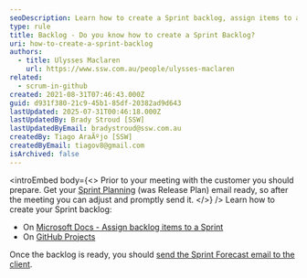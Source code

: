 ```yaml
---
seoDescription: Learn how to create a Sprint backlog, assign items to a Sprint, and send a Sprint Forecast email to clients with Microsoft Docs and GitHub Projects.
type: rule
title: Backlog - Do you know how to create a Sprint Backlog?
uri: how-to-create-a-sprint-backlog
authors:
  - title: Ulysses Maclaren
    url: https://www.ssw.com.au/people/ulysses-maclaren
related:
  - scrum-in-github
created: 2021-08-31T07:46:43.000Z
guid: d931f380-21c9-45b1-85df-20382ad9d643
lastUpdated: 2025-07-31T00:46:18.000Z
lastUpdatedBy: Brady Stroud [SSW]
lastUpdatedByEmail: bradystroud@ssw.com.au
createdBy: Tiago AraÃºjo [SSW]
createdByEmail: tiagov8@gmail.com
isArchived: false
---
```


<introEmbed
  body={<>
Prior to your meeting with the customer you should prepare. Get your [Sprint Planning](/what-happens-at-a-sprint-planning-meeting) (was Release Plan) email ready, so after the meeting you can adjust and promptly send it.
  </>}
/>
Learn how to create your Sprint backlog:

* On [Microsoft Docs - Assign backlog items to a Sprint](https://docs.microsoft.com/en-us/azure/devops/boards/backlogs/create-your-backlog?view=azure-devops&tabs=agile-process&WT.mc_id=DOP-MVP-33518)
* On [GitHub Projects](https://docs.github.com/en/issues/trying-out-the-new-projects-experience/quickstart)

Once the backlog is ready, you should [send the Sprint Forecast email to the client](/send-sprint-forecast-and-sprint-review-retro-emails-to-the-client).
